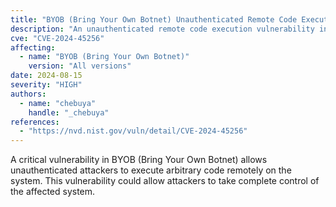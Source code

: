 ```yaml
---
title: "BYOB (Bring Your Own Botnet) Unauthenticated Remote Code Execution"
description: "An unauthenticated remote code execution vulnerability in BYOB (Bring Your Own Botnet) allows attackers to execute arbitrary code."
cve: "CVE-2024-45256"
affecting:
  - name: "BYOB (Bring Your Own Botnet)"
    version: "All versions"
date: 2024-08-15
severity: "HIGH"
authors:
  - name: "chebuya"
    handle: "_chebuya"
references:
  - "https://nvd.nist.gov/vuln/detail/CVE-2024-45256"
---
```


A critical vulnerability in BYOB (Bring Your Own Botnet) allows unauthenticated attackers to execute arbitrary code remotely on the system. This vulnerability could allow attackers to take complete control of the affected system.
